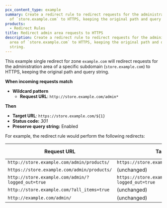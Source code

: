 ```yaml
---
pcx_content_type: example
summary: Create a redirect rule to redirect requests for the administration area
  of `store.example.com` to HTTPS, keeping the original path and query string.
products:
  - Redirect Rules
title: Redirect admin area requests to HTTPS
description: Create a redirect rule to redirect requests for the administration
  area of `store.example.com` to HTTPS, keeping the original path and query
  string.
---
```



This example single redirect for zone `example.com` will redirect requests for the administration area of a specific subdomain (`store.example.com`) to HTTPS, keeping the original path and query string.

<Example>

**When incoming requests match**

- **Wildcard pattern**
  - **Request URL**: `http://store.example.com/admin*`

**Then**

- **Target URL**: `https://store.example.com/${1}`
- **Status code:** _301_
- **Preserve query string:** Enabled

</Example>

For example, the redirect rule would perform the following redirects:

| Request URL                                       | Target URL                                         | Status code |
| ------------------------------------------------- | -------------------------------------------------- | ----------- |
| `http://store.example.com/admin/products/`        | `https://store.example.com/admin/products/`        | `301`       |
| `https://store.example.com/admin/products/`       | (unchanged)                                        | n/a         |
| `http://store.example.com/admin/?logged_out=true` | `https://store.example.com/admin/?logged_out=true` | `301`       |
| `http://store.example.com/?all_items=true`        | (unchanged)                                        | n/a         |
| `http://example.com/admin/`                       | (unchanged)                                        | n/a         |
